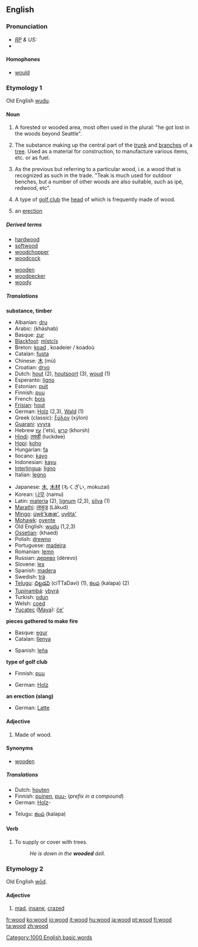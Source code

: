 {{see|Wood}}
==English==

{{rank|higher|military|passage|892|wood|matters|physical|spring}}

===Pronunciation===
* ''[[RP]] & US:'' {{IPA|/wʊd/}}
*{{audio|en-us-wood.ogg|Audio (US)}}

====Homophones====
*[[would]]

===Etymology 1===
Old English [[wudu]].

====Noun====
{{en-noun|s|-}}

# {{uncountable}} A forested or wooded area, most often used in the plural: "he got lost in the woods beyond Seattle". 
# {{uncountable}} The substance making up the central part of the [[trunk]] and [[branches]] of a [[tree]]. Used as a material for construction, to manufacture various items, etc. or as fuel.
# {{countable}} As the previous but referring to a particular wood, i.e. a wood that is recognized as such in the trade. "Teak is much used for outdoor benches, but a number of other woods are also suitable, such as ipé, redwood, etc". 
# {{countable}} A type of [[golf club]] the [[head]] of which is frequently made of wood.
# {{slang}} an [[erection]]

=====Derived terms=====
{{top}}
*[[hardwood]]
*[[softwood]]
*[[woodchopper]]
*[[woodcock]]
{{mid}}
*[[wooden]]
*[[woodpecker]]
*[[woody]]
{{bottom}}

=====Translations=====
'''substance, timber'''
{{top}}
*Albanian: [[dru]]
*Arabic: {{ARchar|[[خشب]]}} (kháshab)
*Basque: [[zur]]
*[[Blackfoot]]: [[mĭstcĭs]]
*Breton: [[koad]] {{m}}, koadeier / koadoù
*Catalan: [[fusta]] {{f}}
*Chinese: [[木]] (mù)
*Croatian: [[drvo]] {{n}}
*Dutch: [[hout]] {{n}} (2), [[houtsoort]] {{f}} (3), [[woud]] {{n}} (1)
*Esperanto: [[ligno]]
*Estonian: [[puit]]
*Finnish: [[puu#Finnish|puu]]
*French: [[bois]] {{m}}
*[[Frisian]]: [[hout]] {{n}}
*German: [[Holz]] {{n}} (2,3), [[Wald]] (1){{n}}
*Greek (classic): [[ξύλον]] (xýlon)
*[[Guarani]]: [[yvyra]]
*Hebrew [[עץ]] (‘ets), [[קרש]] (khorsh)
*[[Hindi]]: [[लक्डी]] (luckdee)
*[[Hopi]]: [[koho]]
*Hungarian: [[fa]]
*Ilocano: [[kayo]]
*Indonesian: [[kayu]]
*[[Interlingua]]: [[ligno]]
*Italian: [[legno]] {{m}}
{{mid}}
*Japanese: [[木]], [[木材]] (もくざい, mokuzai)
*Korean: [[나무]] (namu)
*Latin: [[materia]] (2), [[lignum]] (2,3), [[silva]] (1)
*[[Marathi]]: [[लाकुड]] (Lākud)
*[[Mingo]]: [[úwẽ'kææ']], [[uyêta']]
*[[Mohawk]]: [[oyente]]
*Old English: [[wudu]] (1,2,3)
*[[Ossetian]]: {{RUchar|[[хъæд]]}} (khaed)
*Polish: [[drewno]] {{n}}
*Portuguese: [[madeira]] {{f}}
*Romanian: [[lemn]] {{n}}
*Russian: [[дерево]] (dérevo) {{n}}
*Slovene: [[les]] {{m}}
*Spanish: [[madera]] {{f}}
*Swedish: [[trä]]
*[[Telugu]]: [[చిట్టడవి]] (ciTTaDavi) (1), [[కలప]] (kalapa) (2)
*[[Tupinambá]]: [[ybyrá]]
*Turkish: [[odun]]
*Welsh: [[coed]]
*[[Yucatec]] ([[Maya]]): [[čeʼ]]
{{bottom}}

'''pieces gathered to make fire'''
{{top}}
*Basque: [[egur]]
*Catalan: [[llenya]] {{f}}
{{mid}}
*Spanish: [[leña]] {{f}}
{{bottom}}

'''type of golf club'''
{{top}}
*Finnish: [[puu#Finnish|puu]]
{{mid}}
*German: [[Holz]] {{n}}
{{bottom}}

'''an erection (slang)'''
{{top}}
{{mid}}
*German: [[Latte]] {{f}}
{{bottom}}

====Adjective====
{{en-adj-notcomp}}

#Made of wood.

====Synonyms====
*[[wooden]]

=====Translations=====
{{top}}
*Dutch: [[houten]]
*Finnish: [[puinen]], [[puu#Finnish|puu-]] (''prefix in a compound'')
*German: [[Holz]]-
{{mid}}
*Telugu: [[కలప]] (kalapa)
{{bottom}}

====Verb====
{{en-verb}}

# {{transitive}} To supply or cover with trees.
#:''He is down in the '''wooded''' dell.''

===Etymology 2===
Old English [[wod|wōd]].

====Adjective====
{{en-adj-er}}
# {{archaic}} [[mad]], [[insane]], [[crazed]]

[[Category:1000 English basic words]]

[[fr:wood]]
[[ko:wood]]
[[io:wood]]
[[it:wood]]
[[hu:wood]]
[[ja:wood]]
[[pt:wood]]
[[fi:wood]]
[[ta:wood]]
[[zh:wood]]